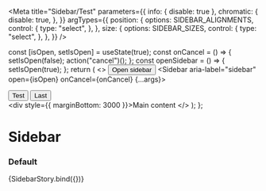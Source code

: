 

<Meta
  title="Sidebar/Test"
  parameters={{
    info: { disable: true },
    chromatic: {
      disable: true,
    },
  }}
  argTypes={{
    position: {
      options: SIDEBAR_ALIGNMENTS,
      control: {
        type: "select",
      },
    },
    size: {
      options: SIDEBAR_SIZES,
      control: {
        type: "select",
      },
    },
  }}
/>

  const [isOpen, setIsOpen] = useState(true);
  const onCancel = () => {
    setIsOpen(false);
    action("cancel")();
  };
  const openSidebar = () => {
    setIsOpen(true);
  };
  return (
    <>
      <Button onClick={openSidebar}>Open sidebar</Button>
      <Sidebar aria-label="sidebar" open={isOpen} onCancel={onCancel} {...args}>
        <div>
          <Button buttonType="primary">Test</Button>
          <Button buttonType="secondary" ml={2}>
            Last
          </Button>
        </div>
        <div style={{ marginBottom: 3000 }}>Main content</div>
      </Sidebar>
    </>
  );
};

# Sidebar

### Default

<Canvas>
  <Story
    name="default"
    args={{
      enableBackgroundUI: Sidebar.defaultProps.enableBackgroundUI,
      position: Sidebar.defaultProps.position,
      size: Sidebar.defaultProps.size,
    }}
  >
    {SidebarStory.bind({})}
  </Story>
</Canvas>
